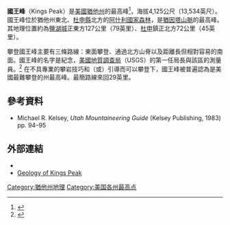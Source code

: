 {{Infobox mountain
| name = 國王峰
| photo = Kings Peak Close Up.jpg
| photo_caption =
| Elevation = {{convert|4125|m|ft|0}}
| elevation_ref = <br />{{NAVD88}}<ref name="pb">{{cite peakbagger |pid=5507 |name=Kings Peak, Utah |accessdate=2009-12-27}}</ref>
| Prominence = {{convert|1935|m|ft|0}}
| prominence_ref = <ref name="pb"/>
| map = USA
| map_caption = 國王峰的位置
| map_size = 210
| label_position = bottom
| listing =
| location = {{美國}}[[猶他州|猶他州]][[杜申縣|杜申縣]]
| range = [[猶因塔山脈|猶因塔山脈]]
| lat_d = 40.7763818
| long_d = -110.3728151
| region_code = US-UT
| source = GNIS
| coordinates_ref = <ref name="gnis">{{cite gnis |id=1442332 |name=Kings Peak |accessdate=2009-12-27}}</ref>
| first_ascent =
| easiest_route = 徒步
| topo = [[美國地質調查局|USGS]] King's Peak
}}

'''國王峰'''（Kings Peak）是[[美國|美國]][[猶他州|猶他州]]的最高峰<ref>{{cite web
  | date = 2005-04-29
  | url = http://erg.usgs.gov/isb/pubs/booklets/elvadist/elvadist.html
  | title = Elevations and Distances in the United States
  | publisher = United States Geological Survey
  | accessdate = 2009-03-29
  | archive-date = 2008-10-06
  | archive-url = https://web.archive.org/web/20081006105354/http://egsc.usgs.gov/isb/pubs/booklets/elvadist/elvadist.html
  | dead-url = no
  }}</ref>，海拔4,125公尺（13,534英尺）。國王峰位於猶他州東北、[[杜申縣|杜申縣]]北方的[[阿什利国家森林|阿什利國家森林]]，是[[猶因塔山脈|猶因塔山脈]]的最高峰。其地理位置約為[[鹽湖城|鹽湖城]]正東方127公里（79英里）、[[杜申_(猶他州)|杜申]]鎮正北方72公里（45英里）。

攀登國王峰主要有三條路線：東面攀登、通過北方山脊以及距離長但相對容易的南面。國王峰的名字是紀念{{link-en|克拉倫斯·金|Clarence King}}，[[美國地質調查局|美國地質調查局]]（USGS）的第一任局長與該區的測量員。<ref>{{cite news |url=https://news.google.com/newspapers?id=sa9SAAAAIBAJ&sjid=c38DAAAAIBAJ&pg=2503%2C5092871 |title=You name it - there's a town for it |work=The Deseret News |date=Jan 22, 1977 |accessdate=2015-10-18 |author=Van Atta, Dale |pages=W6 |archive-date=2016-05-20 |archive-url=https://web.archive.org/web/20160520110956/https://news.google.com/newspapers?id=sa9SAAAAIBAJ&sjid=c38DAAAAIBAJ&pg=2503,5092871 |dead-url=no }}</ref>
在不具專業的攀岩技巧和（或）引導而可以攀登下，國王峰被普遍認為是美國最難攀登的州最高峰。最簡路線來回29英里。

==參考資料==
{{reflist}}
* Michael R. Kelsey, ''Utah Mountaineering Guide'' (Kelsey Publishing, 1983) pp. 94–95

==外部連結==
* {{cite summitpost|id=150376|title=Kings Peak}}
* [http://www.unh.edu/esci/geology-highpoints/utah.html Geology of Kings Peak]{{Wayback|url=http://www.unh.edu/esci/geology-highpoints/utah.html |date=20141029015700 }}
[[Category:猶他州地理|Category:猶他州地理]]
[[Category:美国各州最高点|Category:美国各州最高点]]